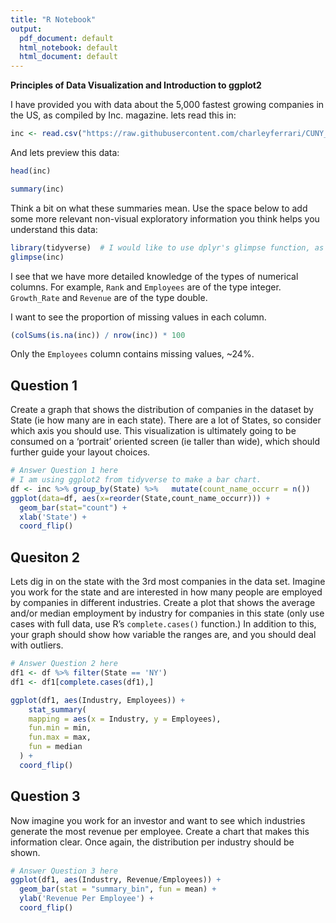 ---
title: "R Notebook"
output:
  pdf_document: default
  html_notebook: default
  html_document: default
---

**Principles of Data Visualization and Introduction to ggplot2**

I have provided you with data about the 5,000 fastest growing companies in the US, as compiled by Inc. magazine. lets read this in:

```{r}

inc <- read.csv("https://raw.githubusercontent.com/charleyferrari/CUNY_DATA_608/master/module1/Data/inc5000_data.csv", header= TRUE)

```

And lets preview this data:

```{r}

head(inc)

```
```{r}

summary(inc)

```

Think a bit on what these summaries mean. Use the space below to add some more relevant non-visual exploratory information you think helps you understand this data:

```{r, warning=F, message=F}
library(tidyverse)  # I would like to use dplyr's glimpse function, as well as other things from tidyverse.
glimpse(inc)
```
I see that we have more detailed knowledge of the types of numerical columns. For example, `Rank` and `Employees` are of the type integer. `Growth_Rate` and `Revenue` are of the type double. 

I want to see the proportion of missing values in each column.
```{r}

(colSums(is.na(inc)) / nrow(inc)) * 100
```
Only the `Employees` column contains missing values, ~24%.

## Question 1

Create a graph that shows the distribution of companies in the dataset by State (ie how many are in each state). There are a lot of States, so consider which axis you should use. This visualization is ultimately going to be consumed on a 'portrait' oriented screen (ie taller than wide), which should further guide your layout choices.

```{r}

# Answer Question 1 here
# I am using ggplot2 from tidyverse to make a bar chart.
df <- inc %>% group_by(State) %>%   mutate(count_name_occurr = n())
ggplot(data=df, aes(x=reorder(State,count_name_occurr))) +
  geom_bar(stat="count") + 
  xlab('State') +
  coord_flip()
```

## Quesiton 2

Lets dig in on the state with the 3rd most companies in the data set. Imagine you work for the state and are interested in how many people are employed by companies in different industries. Create a plot that shows the average and/or median employment by industry for companies in this state (only use cases with full data, use R's `complete.cases()` function.) In addition to this, your graph should show how variable the ranges are, and you should deal with outliers.

```{r}

# Answer Question 2 here
df1 <- df %>% filter(State == 'NY')
df1 <- df1[complete.cases(df1),]

```

```{r}
ggplot(df1, aes(Industry, Employees)) +
    stat_summary(
    mapping = aes(x = Industry, y = Employees),
    fun.min = min,
    fun.max = max,
    fun = median
  ) +
  coord_flip()

```


## Question 3

Now imagine you work for an investor and want to see which industries generate the most revenue per employee. Create a chart that makes this information clear. Once again, the distribution per industry should be shown.

```{r}

# Answer Question 3 here
ggplot(df1, aes(Industry, Revenue/Employees)) + 
  geom_bar(stat = "summary_bin", fun = mean) +
  ylab('Revenue Per Employee') +
  coord_flip()
```


